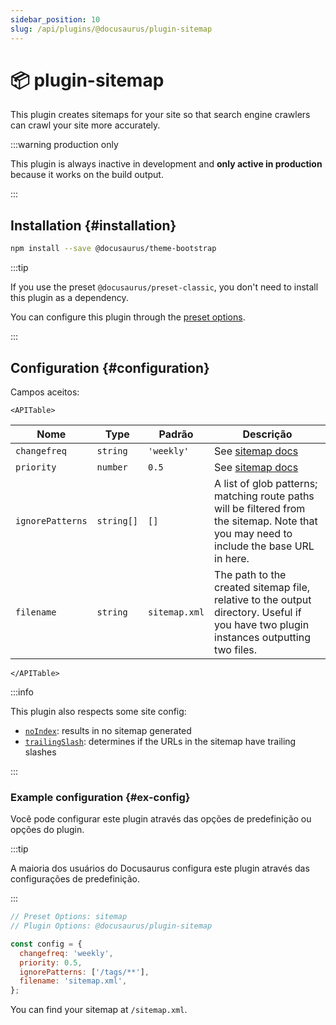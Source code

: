 ```yaml
---
sidebar_position: 10
slug: /api/plugins/@docusaurus/plugin-sitemap
---
```


# 📦 plugin-sitemap


This plugin creates sitemaps for your site so that search engine crawlers can crawl your site more accurately.

:::warning production only

This plugin is always inactive in development and **only active in production** because it works on the build output.

:::

## Installation {#installation}

```bash npm2yarn
npm install --save @docusaurus/theme-bootstrap
```

:::tip

If you use the preset `@docusaurus/preset-classic`, you don't need to install this plugin as a dependency.

You can configure this plugin through the [preset options](../../using-plugins.mdx#docusauruspreset-classic).

:::

## Configuration {#configuration}

Campos aceitos:

```mdx-code-block
<APITable>
```

| Nome             | Type       | Padrão        | Descrição                                                                                                                                |
| ---------------- | ---------- | ------------- | ---------------------------------------------------------------------------------------------------------------------------------------- |
| `changefreq`     | `string`   | `'weekly'`    | See [sitemap docs](https://www.sitemaps.org/protocol.html#xmlTagDefinitions)                                                             |
| `priority`       | `number`   | `0.5`         | See [sitemap docs](https://www.sitemaps.org/protocol.html#xmlTagDefinitions)                                                             |
| `ignorePatterns` | `string[]` | `[]`          | A list of glob patterns; matching route paths will be filtered from the sitemap. Note that you may need to include the base URL in here. |
| `filename`       | `string`   | `sitemap.xml` | The path to the created sitemap file, relative to the output directory. Useful if you have two plugin instances outputting two files.    |

```mdx-code-block
</APITable>
```

:::info

This plugin also respects some site config:

- [`noIndex`](../docusaurus.config.js.mdx#noIndex): results in no sitemap generated
- [`trailingSlash`](../docusaurus.config.js.mdx#trailingSlash): determines if the URLs in the sitemap have trailing slashes

:::

### Example configuration {#ex-config}

Você pode configurar este plugin através das opções de predefinição ou opções do plugin.

:::tip

A maioria dos usuários do Docusaurus configura este plugin através das configurações de predefinição.

:::

```js config-tabs
// Preset Options: sitemap
// Plugin Options: @docusaurus/plugin-sitemap

const config = {
  changefreq: 'weekly',
  priority: 0.5,
  ignorePatterns: ['/tags/**'],
  filename: 'sitemap.xml',
};
```

You can find your sitemap at `/sitemap.xml`.
